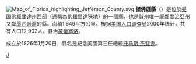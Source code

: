 {{Unreferenced|time=2019-01-31T12:16:53+00:00}}
{{noteTA
|T=zh:傑佛遜縣 (佛羅里達州); zh-hans:杰佛逊县 (佛罗里达州); zh-hant:傑佛遜縣 (佛羅里達州); zh-cn:杰斐逊县 (佛罗里达州); zh-tw:傑佛遜郡 (佛羅里達州);
|1=zh:县; zh-hans:县; zh-hant:縣; zh-tw:郡;
|2=zh:托马斯;zh-hans:托马斯;zh-hant:托馬斯;zh-tw:湯瑪斯;zh-hk:湯瑪斯;zh-mo:湯瑪斯;
|3=zh:杰斐逊;zh-hans:杰斐逊;zh-hant:傑斐遜;zh-tw:傑佛遜;zh-hk:傑佛遜;zh-mo:傑佛遜;
}}
{{Otheruses|傑佛遜縣|subject=美國佛羅里達州的一個縣|other=同名的縣}}
[[File:Map_of_Florida_highlighting_Jefferson_County.svg|right]]
'''傑佛遜縣'''（{{lang-en|Jefferson County}}）是位於[[美国|美国]][[佛羅里達州|佛羅里達州]]西部（通稱為[[佛羅里達狹地|佛羅里達狹地]]）的一個縣，也是該州唯一既鄰[[喬治亞州|喬治亞州]]又鄰[[墨西哥灣|墨西哥灣]]的縣。面積1,649平方公里。根据[[美国人口调查局|美国人口调查局]]2000年统计，共有人口12,902人。县治[[蒙蒂塞洛_(佛羅里達州)|蒙蒂塞洛]]。

成立於1826年1月20日，縣名是紀念美國第三任總統[[托马斯·杰斐逊|托马斯·杰斐逊]]。

{{傑佛遜縣 (佛羅里達州)}}
{{Florida}}
{{Florida-stub}}

[[Category:佛羅里達州行政區劃|J]]